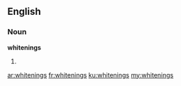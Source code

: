 ==English==
===Noun===
'''whitenings'''
#{{plural of|whitening}}

[[ar:whitenings]]
[[fr:whitenings]]
[[ku:whitenings]]
[[my:whitenings]]